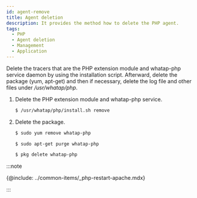 ```yaml
---
id: agent-remove
title: Agent deletion
description: It provides the method how to delete the PHP agent.
tags:
  - PHP
  - Agent deletion
  - Management
  - Application
---
```



Delete the tracers that are the PHP extension module and whatap-php service daemon by using the installation script. Afterward, delete the package (yum, apt-get) and then if necessary, delete the log file and other files under _/usr/whatap/php_.

1.  Delete the PHP extension module and whatap-php service.

    ```bash
    $ /usr/whatap/php/install.sh remove
    ```

2.  Delete the package.

    <Tabs>
    <TabItem value="rdct" label="Red Hat/CentOS" default>

    ```bash
    $ sudo yum remove whatap-php
    ```

    </TabItem>
    <TabItem value="dbub" label="Debian/Ubuntu">

    ```bash
    $ sudo apt-get purge whatap-php
    ```

    </TabItem>
    <TabItem value="frbsd" label="FreeBSD">

    ```bash
    $ pkg delete whatap-php
    ```

    </TabItem>
    </Tabs>

:::note

{@include: ../common-items/_php-restart-apache.mdx} 

:::
